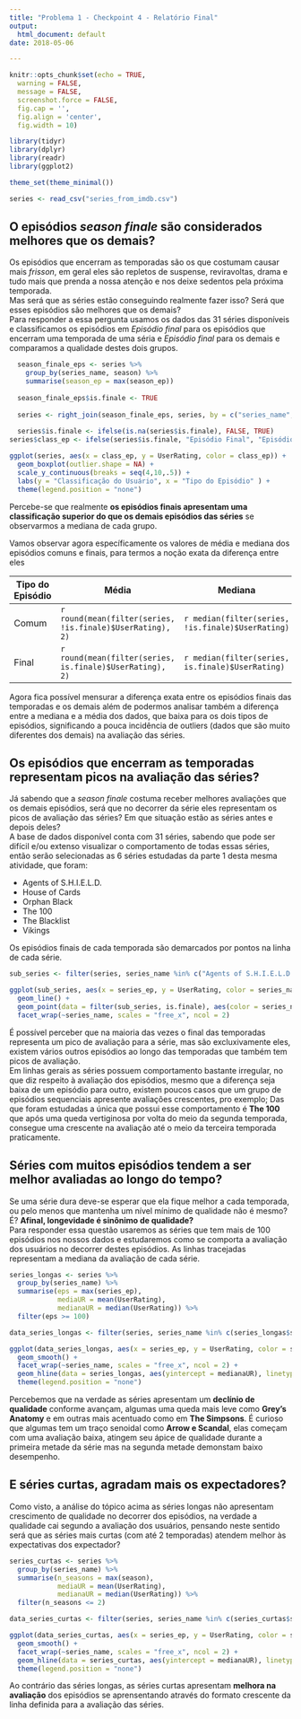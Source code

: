 ```yaml
---
title: "Problema 1 - Checkpoint 4 - Relatório Final"
output:
  html_document: default
date: 2018-05-06

---
```



```r
knitr::opts_chunk$set(echo = TRUE,
  warning = FALSE,
  message = FALSE,
  screenshot.force = FALSE,
  fig.cap = '',
  fig.align = 'center',
  fig.width = 10)
```

```r
library(tidyr)
library(dplyr)
library(readr)
library(ggplot2)

theme_set(theme_minimal())
```


```r
series <- read_csv("series_from_imdb.csv")
```


## O episódios _season finale_ são considerados melhores que os demais? 

Os episódios que encerram as temporadas são os que costumam causar mais _frisson_, em geral eles são repletos de suspense, reviravoltas, drama e tudo mais que prenda a nossa atenção e nos deixe sedentos pela próxima temporada.  
Mas será que as séries estão conseguindo realmente fazer isso? Será que esses episódios são melhores que os demais?  
Para responder a essa pergunta usamos os dados das 31 séries disponíveis e classificamos os episódios em _Episódio final_ para os episódios que encerram uma temporada de uma séria e _Episódio final_ para os demais e comparamos a qualidade destes dois grupos.
```r
  season_finale_eps <- series %>%
    group_by(series_name, season) %>%
    summarise(season_ep = max(season_ep))
  
  season_finale_eps$is.finale <- TRUE
  
  series <- right_join(season_finale_eps, series, by = c("series_name", "season", "season_ep"))
  
  series$is.finale <- ifelse(is.na(series$is.finale), FALSE, TRUE)
series$class_ep <- ifelse(series$is.finale, "Episódio Final", "Episódio Comum")

ggplot(series, aes(x = class_ep, y = UserRating, color = class_ep)) +
  geom_boxplot(outlier.shape = NA) + 
  scale_y_continuous(breaks = seq(4,10,.5)) +
  labs(y = "Classificação do Usuário", x = "Tipo do Episódio" ) +
  theme(legend.position = "none")
```
Percebe-se que realmente __os episódios finais apresentam uma classificação superior do que os demais episódios das séries__ se observarmos a mediana de cada grupo.

Vamos observar agora específicamente os valores de média e mediana dos episódios comuns e finais, para termos a noção exata da diferença entre eles

Tipo do Episódio  | Média    | Mediana
------------- | ------------- | -------------
Comum | `r round(mean(filter(series, !is.finale)$UserRating), 2)` | `r median(filter(series, !is.finale)$UserRating)`
Final | `r round(mean(filter(series, is.finale)$UserRating), 2)` | `r median(filter(series, is.finale)$UserRating)`

Agora fica possível mensurar a diferença exata entre os episódios finais das temporadas e os demais além de podermos analisar também a diferença entre a mediana e a média dos dados, que baixa para os dois tipos de episódios, significando a pouca incidência de outliers (dados que são muito diferentes dos demais) na avaliação das séries.

## Os episódios que encerram as temporadas representam picos na avaliação das séries?

Já sabendo que a _season finale_ costuma receber melhores avaliações que os demais episódios, será que no decorrer da série eles representam os picos de avaliação das séries? Em que situação estão as séries antes e depois deles?  
A base de dados disponível conta com 31 séries, sabendo que pode ser difícil e/ou extenso visualizar o comportamento de todas essas séries, então serão selecionadas as 6 séries estudadas da parte 1 desta mesma atividade, que foram:

* Agents of S.H.I.E.L.D.
* House of Cards
* Orphan Black
* The 100
* The Blacklist
* Vikings  

Os episódios finais de cada temporada são demarcados por pontos na linha de cada série.
```r
sub_series <- filter(series, series_name %in% c("Agents of S.H.I.E.L.D.", "House of Cards", "Orphan Black", "The 100", "The Blacklist", "Vikings"))

ggplot(sub_series, aes(x = series_ep, y = UserRating, color = series_name)) +
  geom_line() +
  geom_point(data = filter(sub_series, is.finale), aes(color = series_name)) +
  facet_wrap(~series_name, scales = "free_x", ncol = 2)


```
É possível perceber que na maioria das vezes o final das temporadas representa um pico de avaliação para a série, mas são excluxivamente eles, existem vários outros episódios ao longo das temporadas que também tem picos de avaliação.  
Em linhas gerais as séries possuem comportamento bastante irregular, no que diz respeito à avaliação dos episódios, mesmo que a diferença seja baixa de um episódio para outro, existem poucos casos que um grupo de episódios sequenciais apresente avaliações crescentes, pro exemplo; Das que foram estudadas a única que possui esse comportamento é __The 100__ que após uma queda vertiginosa por volta do meio da segunda temporada, consegue uma crescente na avaliação até o meio da terceira temporada praticamente.

## Séries com muitos episódios tendem a ser melhor avaliadas ao longo do tempo?
Se uma série dura deve-se esperar que ela fique melhor a cada temporada, ou pelo menos que mantenha um nível mínimo de qualidade não é mesmo? É? __Afinal, longevidade é sinônimo de qualidade?__  
Para responder essa questão usaremos as séries que tem mais de 100 episódios nos nossos dados e estudaremos como se comporta a avaliação dos usuários no decorrer destes episódios. 
As linhas tracejadas representam a mediana da avaliação de cada série.
```r
series_longas <- series %>%
  group_by(series_name) %>%
  summarise(eps = max(series_ep),
            mediaUR = mean(UserRating),
            medianaUR = median(UserRating)) %>%
  filter(eps >= 100)

data_series_longas <- filter(series, series_name %in% c(series_longas$series_name))

ggplot(data_series_longas, aes(x = series_ep, y = UserRating, color = series_name)) +
  geom_smooth() +
  facet_wrap(~series_name, scales = "free_x", ncol = 2) +
  geom_hline(data = series_longas, aes(yintercept = medianaUR), linetype="dashed", colour="#660066") +
  theme(legend.position = "none")
```

Percebemos que na verdade as séries apresentam um __declínio de qualidade__ conforme avançam, algumas uma queda mais leve como __Grey's Anatomy__ e em outras mais acentuado como em __The Simpsons__. É curioso que algumas tem um traço senoidal como __Arrow e Scandal__, elas começam com uma avaliação baixa, atingem seu ápice de qualidade durante a primeira metade da série mas na segunda metade demonstam baixo desempenho.

## E séries curtas, agradam mais os expectadores?

Como visto, a análise do tópico acima as séries longas não apresentam crescimento de qualidade no decorrer dos episódios, na verdade a qualidade cai segundo a avaliação dos usuários, pensando neste sentido será que as séries mais curtas (com até 2 temporadas) atendem melhor às expectativas dos expectador?

```r
series_curtas <- series %>%
  group_by(series_name) %>%
  summarise(n_seasons = max(season),
            mediaUR = mean(UserRating),
            medianaUR = median(UserRating)) %>%
  filter(n_seasons <= 2)

data_series_curtas <- filter(series, series_name %in% c(series_curtas$series_name))

ggplot(data_series_curtas, aes(x = series_ep, y = UserRating, color = series_name)) +
  geom_smooth() +
  facet_wrap(~series_name, scales = "free_x", ncol = 2) +
  geom_hline(data = series_curtas, aes(yintercept = medianaUR), linetype="dashed", colour="#660066") +
  theme(legend.position = "none")


```
Ao contrário das séries longas, as séries curtas apresentam __melhora na avaliação__ dos episódios se aprensentando através do formato crescente da linha definida para a avaliação das séries.

